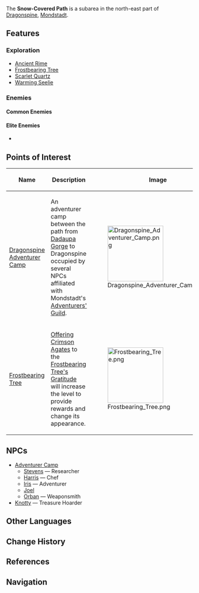 {{Location Infobox
|image        = Snow-Covered Path.png
|type         = Subarea
|region       = Mondstadt
|area         = Dragonspine
}}
The '''Snow-Covered Path''' is a subarea in the north-east part of [[Dragonspine]], [[Mondstadt]].

==Features==
===Exploration===
*[[Ancient Rime]]
*[[Frostbearing Tree]]
*[[Scarlet Quartz]]
*[[Warming Seelie]]

===Enemies===
====Common Enemies====
{{Column|2|
*{{Enemy|Fatui Geochanter Bracer}}
*{{Enemy|Fatui Pyroslinger Bracer}}
*{{Enemy|Fatui Electrohammer Vanguard}}
*{{Enemy|Ice Shield Hilichurl Guard}}
*{{Enemy|Cryo Hilichurl Shooter}}
*{{Enemy|Cryo Hilichurl Grenadier}}
*{{Enemy|Cryo Samachurl}}
*{{Enemy|Cryo Slime}}
*{{Enemy|Treasure Hoarders: Crusher}}
*{{Enemy|Treasure Hoarders: Cryo Potioneer}}
}}

====Elite Enemies====
*{{Enemy|Fatui Cryo Cicin Mage}}

==Points of Interest==
{| class="article-table" style="width: 100%;"
! style="width: 25%;" |Name
! style="width: 55%;" |Description
! style="width: 20%;" |Image
|- id="Dragonspine Adventurer Camp"
|[[Dragonspine Adventurer Camp]]
|An adventurer camp between the path from [[Dadaupa Gorge]] to Dragonspine occupied by several NPCs affiliated with Mondstadt's [[Adventurers' Guild]].
|[[File:Dragonspine Adventurer Camp.png|150px]]
|- id="Frostbearing Tree"
|[[Frostbearing Tree]]
|[[Offering]] [[Crimson Agate]]s to the [[Frostbearing Tree's Gratitude]] will increase the level to provide rewards and change its appearance.
|[[File:Frostbearing Tree.png|150px]]
|}

==NPCs==
*[[Dragonspine Adventurer Camp|Adventurer Camp]]
**[[Stevens]] &mdash; Researcher
** [[Harris]] &mdash; Chef
** [[Iris]] &mdash; Adventurer
** [[Joel]]
** [[Orban]] &mdash; Weaponsmith
* [[Knotty]] &mdash; Treasure Hoarder

==Other Languages==
{{Other Languages
|en      = Snow-Covered Path
|zhs     = 覆雪之路
|zhs_rm  = Fùxuě zhī Lù
|zht     = 覆雪之路
|zht_rm  = Fùxuě zhī Lù
|zh_tl   = Snow-Covered Path
|ja      = {{Rubi|積|せき|雪|せつ}}の{{Rubi|道|みち}}
|ja_rm   = Sekisetsu no Michi<ref>[[Map]], Label: Snow-Covered Path (Japanese)</ref>
|ja_tl   = Path of Accumulated Snow
|ko      = 눈 덮인 길
|ko_rm   = Nun Deopin Gil
|ko_tl   = Snow-Covered Path
|es      = Camino Nevado
|es_tl   = Snowy Path
|fr      = Route enneigée
|fr_tl   = Snow-Covered Road
|ru      = Укрытая снегом тропа
|ru_tl   = Snow-Covered Trail
|th      = Snow-Covered Path
|vi      = Con {{tt|Đường|塘}} {{tt|Tuyết|雪}} {{tt|Phủ|撫}}
|vi_tl   = Snow-Covered Road
|de      = Verschneiter Pfad
|de_tl   = Snow-Covered Path
|id      = Snow-Covered Path
|pt      = Caminho da Neve
|pt_tl   = Path of the Snow
}}

==Change History==
{{Change History|1.2}}

==References==
{{Reflist}}

==Navigation==
{{Area Navbox|Mondstadt}}